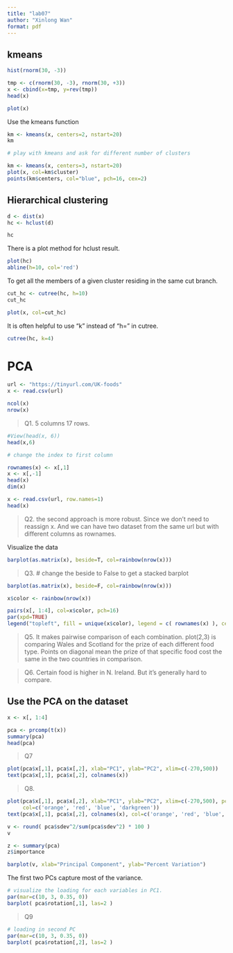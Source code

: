 ```yaml
---
title: "lab07"
author: "Xinlong Wan"
format: pdf
---
```


## kmeans
```r
hist(rnorm(30, -3))
```


```r
tmp <- c(rnorm(30, -3), rnorm(30, +3))
x <- cbind(x=tmp, y=rev(tmp))
head(x)

```


```r
plot(x)
```

Use the kmeans function 
```r
km <- kmeans(x, centers=2, nstart=20)
km
```
```r
# play with kmeans and ask for different number of clusters

km <- kmeans(x, centers=3, nstart=20)
plot(x, col=km$cluster)
points(km$centers, col="blue", pch=16, cex=2)


```

## Hierarchical clustering

```r
d <- dist(x)
hc <- hclust(d)

hc
```
There is a plot method for hclust result.

```r
plot(hc)
abline(h=10, col='red')
```

To get all the members of a given cluster residing in the same cut branch.
```r
cut_hc <- cutree(hc, h=10)
cut_hc
```
```r
plot(x, col=cut_hc)
```

It is often helpful to use "k" instead of "h=" in cutree.

```r
cutree(hc, k=4)
```

# PCA

```r
url <- "https://tinyurl.com/UK-foods"
x <- read.csv(url)
```

```r
ncol(x)
nrow(x)
```
> Q1. 5 columns 17 rows.

```r
#View(head(x, 6))
head(x,6)
```

```r
# change the index to first column

rownames(x) <- x[,1]
x <- x[,-1]
head(x)
dim(x)
```

```r
x <- read.csv(url, row.names=1)
head(x)

```
> Q2. the second approach is more robust. Since we don't need to reassign x. And we can have two dataset from the same url but with different columns as rownames.

Visualize the data
```r
barplot(as.matrix(x), beside=T, col=rainbow(nrow(x)))
```

> Q3. # change the beside to False to get a stacked barplot


```r
barplot(as.matrix(x), beside=F, col=rainbow(nrow(x)))
```

```r
x$color <- rainbow(nrow(x))

pairs(x[, 1:4], col=x$color, pch=16)
par(xpd=TRUE)
legend("topleft", fill = unique(x$color), legend = c( rownames(x) ), cex=0.2)
```

> Q5. It makes pairwise comparison of each combination. plot(2,3) is comparing Wales and Scotland for the prize of each different food type. Points on diagonal mean the prize of that specific food cost the same in the two countries in comparison.

> Q6. Certain food is higher in N. Ireland. But it's generally hard to compare. 

## Use the PCA on the dataset

```r
x <- x[, 1:4]

pca <- prcomp(t(x))
summary(pca)
head(pca)
```


> Q7

```r
plot(pca$x[,1], pca$x[,2], xlab="PC1", ylab="PC2", xlim=c(-270,500))
text(pca$x[,1], pca$x[,2], colnames(x))

```
> Q8.

```r
plot(pca$x[,1], pca$x[,2], xlab="PC1", ylab="PC2", xlim=c(-270,500), pch=15,
     col=c('orange', 'red', 'blue', 'darkgreen'))
text(pca$x[,1], pca$x[,2], colnames(x), col=c('orange', 'red', 'blue', 'darkgreen'))

```

```r
v <- round( pca$sdev^2/sum(pca$sdev^2) * 100 )
v
```
```r
z <- summary(pca)
z$importance
```

```r
barplot(v, xlab="Principal Component", ylab="Percent Variation")
```
The first two PCs capture most of the variance.

```r
# visualize the loading for each variables in PC1.
par(mar=c(10, 3, 0.35, 0))
barplot( pca$rotation[,1], las=2 )
```
> Q9

```r
# loading in second PC
par(mar=c(10, 3, 0.35, 0))
barplot( pca$rotation[,2], las=2 )
```


